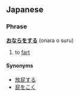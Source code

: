 ==Japanese==
===Phrase===
'''[[おなら]]を[[する]]''' (onara o suru)

# to [[fart]]

====Synonyms====
*[[放屁]]する
*[[屁]]を[[こく]]